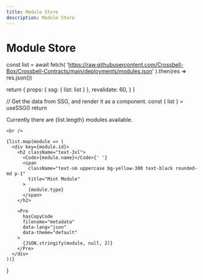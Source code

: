 ```yaml
---
title: Module Store
description: Module Store
---
```


# Module Store


  const list = await fetch(
    'https://raw.githubusercontent.com/Crossbell-Box/Crossbell-Contracts/main/deployments/modules.json'
  ).then(res => res.json())

  return {
    props: {
      ssg: {
        list: list
      }
    },
    revalidate: 60,
  }
}

  // Get the data from SSG, and render it as a component.
  const { list } = useSSG()
  return <div>
    <p>Currently there are {list.length} modules available.</p>

    <br />

    {list.map(module => (
      <div key={module.id}>
        <h2 className="text-3xl">
          <Code>{module.name}</Code>{' '}
          <span
            className="text-sm uppercase bg-yellow-300 text-black rounded-md p-1"
            title="Mint Module"
          >
            {module.type}
          </span>
        </h2>

        <Pre
          hasCopyCode
          filename="metadata"
          data-lang="json"
          data-theme="default"
        >
          {JSON.stringify(module, null, 2)}
        </Pre>
      </div>
    ))}
  </div>
}

<ModuleStore />
